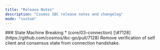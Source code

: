 ```yaml
---
title: "Release Notes"
description: "Cosmos IBC release notes and changelog"
mode: "custom"
---
```


<Update version="7.8.0" date="2024-08-30">
  ### State Machine Breaking
  * (core/03-connection) [\#7128](https://github.com/cosmos/ibc-go/pull/7128) Remove verification of self client and consensus state from connection handshake.
</Update>